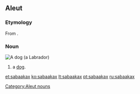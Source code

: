 ==Aleut==

===Etymology===
From {{etyl|ru|ale}} {{term|собака||dog|lang=ru}}.

===Noun===
[[Image:YellowLabradorLooking.jpg|thumb|A dog (a [[Labrador]])]]
{{head|ale|nouns}}

# a [[dog]].

[[Category:Aleut nouns]]

[[et:sabaakax]]
[[ko:sabaakax]]
[[lt:sabaakax]]
[[pt:sabaakax]]
[[ru:sabaakax]]